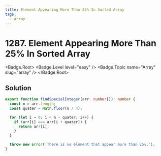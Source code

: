 ```yaml
---
title: Element Appearing More Than 25% In Sorted Array
tags:
  - Array
---
```


# 1287. Element Appearing More Than 25% In Sorted Array

<Badge.Root>
  <Badge.Level level="easy" />
  <Badge.Topic name="Array" slug="array" />
</Badge.Root>

## Solution

```typescript filename="solution.ts" copy
export function findSpecialInteger(arr: number[]): number {
  const n = arr.length;
  const quater = Math.floor(n / 4);

  for (let i = 0; i < n - quater; i++) {
    if (arr[i] === arr[i + quater]) {
      return arr[i];
    }
  }

  throw new Error('There is no element that appear more than 25%.');
}
```

<ProblemLink
  codingSite="leetcode"
  href="https://leetcode.com/problems/element-appearing-more-than-25-in-sorted-array"
  title="Element Appearing More Than 25% In Sorted Array"
/>
